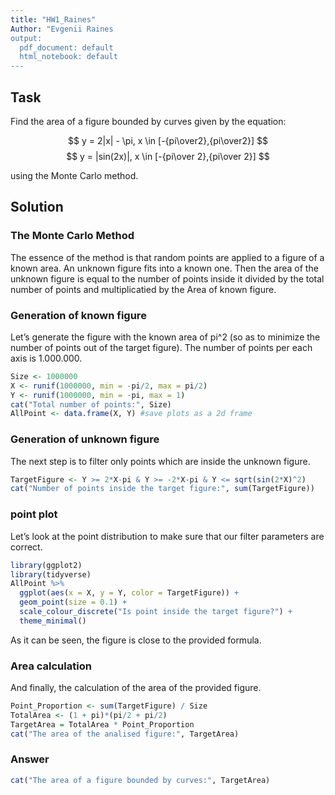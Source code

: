 ```yaml
---
title: "HW1_Raines"
Author: "Evgenii Raines
output:
  pdf_document: default
  html_notebook: default
---
```


## Task

Find the area of a figure bounded by curves given by the equation:

$$
 y = 2|x| - \pi, x \in [-{pi\over2},{pi\over2}]
$$
$$
 y = |sin(2x)|, x \in [-{pi\over 2},{pi\over 2}]
$$

using the Monte Carlo method.

## Solution

### The Monte Carlo Method

The essence of the method is that random points are applied to a figure of a known area. An unknown figure fits into a known one. Then the area of the unknown figure is equal to the number of points inside it divided by the total number of points and multiplicatied by the Area of known figure. 

### Generation of known figure

Let's generate the figure with the known area of pi^2 (so as to minimize the number of points out of the target figure). The number of points per each axis is 1.000.000.

```r
Size <- 1000000
X <- runif(1000000, min = -pi/2, max = pi/2)
Y <- runif(1000000, min = -pi, max = 1)
cat("Total number of points:", Size)
AllPoint <- data.frame(X, Y) #save plots as a 2d frame
```

### Generation of unknown figure

The next step is to filter only points which are inside the unknown figure.

```r
TargetFigure <- Y >= 2*X-pi & Y >= -2*X-pi & Y <= sqrt(sin(2*X)^2)
cat("Number of points inside the target figure:", sum(TargetFigure))
```

### point plot

Let's look at the point distribution to make sure that our filter parameters are correct.

```r
library(ggplot2)
library(tidyverse)
AllPoint %>%
  ggplot(aes(x = X, y = Y, color = TargetFigure)) +
  geom_point(size = 0.1) +
  scale_colour_discrete("Is point inside the target figure?") +
  theme_minimal()

```
As it can be seen, the figure is close to the provided formula.

### Area calculation

And finally, the calculation of the area of the provided figure.

```r
Point_Proportion <- sum(TargetFigure) / Size
TotalArea <- (1 + pi)*(pi/2 + pi/2)
TargetArea = TotalArea * Point_Proportion
cat("The area of the analised figure:", TargetArea)
```

### Answer

```r
cat("The area of a figure bounded by curves:", TargetArea)
```